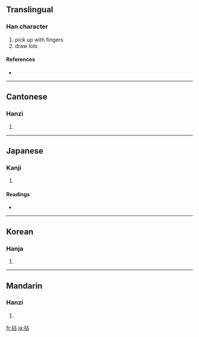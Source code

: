 {{also|撚}}
==Translingual==

===Han character===
{{Han char|rn=64|rad=手|as=05|sn=8|four=5106<sub>0</sub>|canj=手卜口 (QYR)}}

# pick up with fingers
# draw lots

====References====
* {{Han ref|kx=0424.230|dkj=11945|dj=0773.040|hdz=31851.020|uh=62C8|ud=25288|bh=A9E0|bd=43488}}

----

==Cantonese==

===Hanzi===
{{yue-hanzi|jyut=|y=nim1}}

# {{defn|Cantonese}}

----

==Japanese==

===Kanji===
{{ja-kanji|grade=|rs=手05}}

# {{defn|Japanese}}

====Readings====
* {{ja-readings|on=[[でん]] (den), [[せん]] (sen), [[ねん]] (nen)|kun=[[つまむ]] (tsumamu)}}

----

==Korean==

===Hanja===
{{ko-hanja|hangeul=념>염|eumhun=|rv=nyeom>yeom|mr=nyŏm>yŏm|y=nyem>yem}}

# {{defn|Korean}}

----

==Mandarin==

===Hanzi===
{{cmn-hanzi|pin=[[nián]] ([[nian2]])|wg=nien<sup>2</sup>}}

# {{defn|Mandarin}}

[[fr:拈]]
[[ja:拈]]